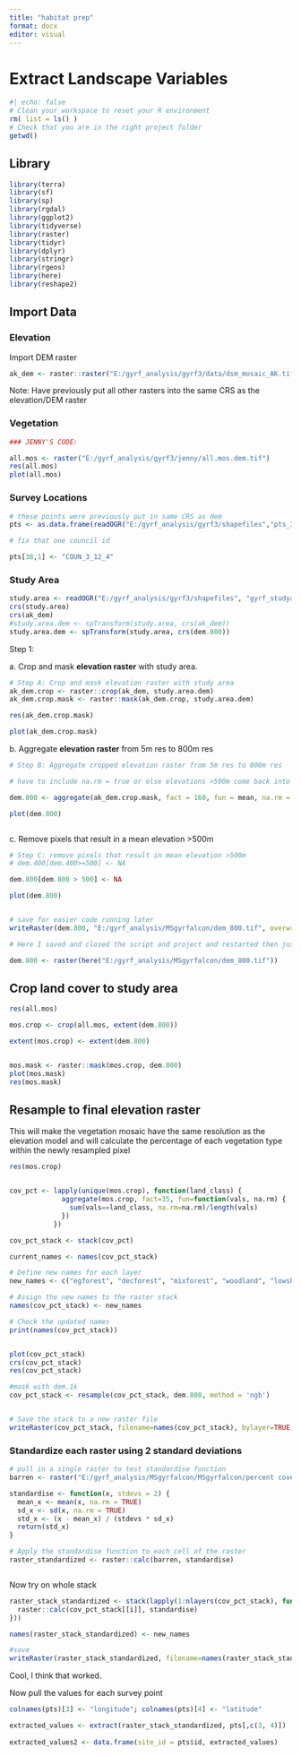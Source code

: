 ```yaml
---
title: "habitat prep"
format: docx
editor: visual
---
```


# Extract Landscape Variables

```r
#| echo: false
# Clean your workspace to reset your R environment
rm( list = ls() )
# Check that you are in the right project folder
getwd()
```

## Library

```r
library(terra)
library(sf)
library(sp)
library(rgdal)
library(ggplot2)
library(tidyverse)
library(raster)
library(tidyr)
library(dplyr)
library(stringr)
library(rgeos)
library(here)
library(reshape2)
```

## Import Data

### Elevation

Import DEM raster

```r
ak_dem <- raster::raster("E:/gyrf_analysis/gyrf3/data/dsm_mosaic_AK.tif")
```

Note: Have previously put all other rasters into the same CRS as the elevation/DEM raster

### Vegetation

```r
### JENNY'S CODE:

all.mos <- raster("E:/gyrf_analysis/gyrf3/jenny/all.mos.dem.tif")
res(all.mos)
plot(all.mos)

```

### Survey Locations

```r

# these points were previously put in same CRS as dem
pts <- as.data.frame(readOGR("E:/gyrf_analysis/gyrf3/shapefiles","pts_3years_2"))

# fix that one council id

pts[38,1] <- "COUN_3_12_4"


```

### Study Area

```r
study.area <- readOGR("E:/gyrf_analysis/gyrf3/shapefiles", "gyrf_studyarea")
crs(study.area)
crs(ak_dem)
#study.area.dem <- spTransform(study.area, crs(ak_dem))
study.area.dem <- spTransform(study.area, crs(dem.800))

```

Step 1:

a\. Crop and mask **elevation raster** with study area.

```r
# Step A: Crop and mask elevation raster with study area
ak_dem.crop <- raster::crop(ak_dem, study.area.dem)
ak_dem.crop.mask <- raster::mask(ak_dem.crop, study.area.dem)

res(ak_dem.crop.mask)

plot(ak_dem.crop.mask)

```

b\. Aggregate **elevation raster** from 5m res to 800m res

```r
# Step B: Aggregate cropped elevation raster from 5m res to 800m res

# have to include na.rm = true or else elevations >500m come back into the picture!

dem.800 <- aggregate(ak_dem.crop.mask, fact = 160, fun = mean, na.rm = TRUE)

plot(dem.800)



```

c\. Remove pixels that result in a mean elevation \>500m

```r
# Step C: remove pixels that result in mean elevation >500m
# dem.400[dem.400>=500] <- NA

dem.800[dem.800 > 500] <- NA

plot(dem.800)


# save for easier code running later
writeRaster(dem.800, "E:/gyrf_analysis/MSgyrfalcon/dem_800.tif", overwrite = TRUE)

# Here I saved and closed the script and project and restarted then just loaded the dem_800.tif to clear out some memory

dem.800 <- raster(here("E:/gyrf_analysis/MSgyrfalcon/dem_800.tif"))
```

## Crop land cover to study area 

```r
res(all.mos)

mos.crop <- crop(all.mos, extent(dem.800))

extent(mos.crop) <- extent(dem.800)


mos.mask <- raster::mask(mos.crop, dem.800)
plot(mos.mask)
res(mos.mask)
```

## Resample to final elevation raster

This will make the vegetation mosaic have the same resolution as the elevation model and will calculate the percentage of each vegetation type within the newly resampled pixel

```r


res(mos.crop)


cov_pct <- lapply(unique(mos.crop), function(land_class) {
             aggregate(mos.crop, fact=35, fun=function(vals, na.rm) {
               sum(vals==land_class, na.rm=na.rm)/length(vals)
             })
           })

cov_pct_stack <- stack(cov_pct)

current_names <- names(cov_pct_stack)

# Define new names for each layer
new_names <- c("egforest", "decforest", "mixforest", "woodland", "lowshrub", "tallshrub", "openshrub", "tundra", "tussock", "sparseveg", "fen", "bog", "littoral", "barren", "water")  # Add as many names as there are layers

# Assign the new names to the raster stack
names(cov_pct_stack) <- new_names

# Check the updated names
print(names(cov_pct_stack))


plot(cov_pct_stack)
crs(cov_pct_stack)
res(cov_pct_stack)

#mask with dem.1k
cov_pct_stack <- resample(cov_pct_stack, dem.800, method = 'ngb')


# Save the stack to a new raster file
writeRaster(cov_pct_stack, filename=names(cov_pct_stack), bylayer=TRUE, format="GTiff", overwrite = TRUE)
```

### Standardize each raster using 2 standard deviations

```r
# pull in a single raster to test standardise function
barren <- raster("E:/gyrf_analysis/MSgyrfalcon/MSgyrfalcon/percent cover/barren.tif")

```

```r

standardise <- function(x, stdevs = 2) {
  mean_x <- mean(x, na.rm = TRUE)
  sd_x <- sd(x, na.rm = TRUE)
  std_x <- (x - mean_x) / (stdevs * sd_x)
  return(std_x)
}

# Apply the standardise function to each cell of the raster
raster_standardized <- raster::calc(barren, standardise)



```

Now try on whole stack

```r
raster_stack_standardized <- stack(lapply(1:nlayers(cov_pct_stack), function(i) {
  raster::calc(cov_pct_stack[[i]], standardise)
}))

names(raster_stack_standardized) <- new_names

#save
writeRaster(raster_stack_standardized, filename=names(raster_stack_standardized), bylayer=TRUE, format="GTiff", overwrite = TRUE)
```

Cool, I think that worked.

Now pull the values for each survey point

```r
colnames(pts)[3] <- "longitude"; colnames(pts)[4] <- "latitude"

extracted_values <- extract(raster_stack_standardized, pts[,c(3, 4)])
                            
extracted_values2 <- data.frame(site_id = pts$id, extracted_values)
```
